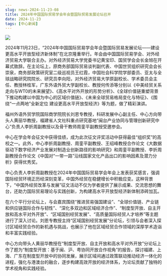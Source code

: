 ```yaml
---
slug: news-2024-11-23-08
title: 2024年中国国际贸易学会年会暨国际贸易发展论坛召开
date: 2024-11-23
tags: [中心新闻]
---
```


![](https://fjticmirc-news-img-1373554746.cos.ap-nanjing.myqcloud.com/news/2024-11-23-01.jpg)

<!-- 在此粘贴正文（可直接从 Word 粘贴，建议适当加小标题/加粗，并使用 /img/news/ 路径插图） -->

2024年11月23日，“2024年中国国际贸易学会年会暨国际贸易发展论坛——建设更高水平开放型经济新体制”在北京隆重举行。年会由中国国际贸易学会、对外经济贸易大学联合主办。对外经济贸易大学党委书记黄宝印、国贸学会会长金旭在开幕式致辞。在主论坛上，原商务部国际贸易谈判副代表、中国世贸组织研究会会长崇泉，商务部政策研究室二级巡视员王红霞，中国社会科学院学部委员、亚太与全球战略研究院院长、研究员李向阳，对外经济贸易大学原副校长、学术委员会主任、教授林桂军，广东外语外贸大学副校长、教授何传添等分别以《中美经贸关系走向与WT0的未来展望》、《高水平对外开放的形势分析》、《全球价值链重塑背景下推动构建以中国为中心的区域价值链》、《未来全球贸易格局变化与特征》、《围绕“一点两地”全新定位 建设更高水平开放型经济》等为题，做了精彩演讲。

福州外语外贸学院国际商学院院长刘恩专教授，科研发展中心副主任、中心方向带头人黄丽华教授，福建省人文社科重点研究基地“闽台产业协同与管理创新研究中心”负责人李折周副教授以及骨干教师周銮平副教授受邀参会。

中心在学会年会征文中获得佳绩，成为此次征文评奖活动中获得最佳“组织奖”的高校之一。此外，中心李折周副教授、周銮平副教授、王绍峰教授合作论文《大数据驱动下数字经济产业发展对制造业创新路径的影响研究》和周銮平副教授、李折周副教授合作论文《中国对“一带一路”沿线国家文化产品出口的影响因素及潜力分析》获得优秀奖。

中心负责人李折周副教授在2024年中国国际贸易学会年会上发表获奖感言，强调国际经贸环境正历经深刻变革，中国外经贸在稳健增长中积极应变。这种背景下，“中国外经贸改革与发展”征文活动不仅为学者提供了展示成果、交流思想的舞台，还助力国际贸易理论与实践创新，为构建高水平开放型经济新体制添砖加瓦。

在六个平行分论坛上，与会嘉宾围绕“推进贸易强国建设”、“全球价值链、产业链和供应链国际合作与韧性”、“深化多双边和区域经济合作”、“制度型开放、自主开放和高水平对外开放”、“区域国别经贸发展”、“高质量国际经贸人才培养”等主题进行了深入讨论。刘恩专教授主持“区域国别经贸发展”分论坛，引领与会者深入探讨区域经贸合作的新机遇与挑战，也展示了他在区域经贸合作领域的深厚学术造诣和丰富实践经验。

中心方向带头人黄丽华教授在“制度型开放、自主开放和高水平对外开放”分论坛上作了题为“制度型开放：基于闽、沪、粤协同开放合作视角”的报告，探讨福建、上海、广东在制度型开放中的协同发展，展示区域间通过政策联动推动经济一体化的进程，强化与港澳台的融合，逐步构建高效开放的经济体系，为论坛贡献了独特的学术视角和实践经验。
